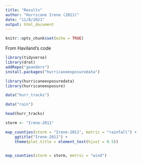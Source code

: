 ```yaml
---
title: "Results"
author: "Hurricane Irene (2011)"
date: "11/8/2021"
output: html_document
---
```


```r
knitr::opts_chunk$set(echo = TRUE)
```

From Haviland's code
```r
library(tidyverse)
library(drat)
addRepo("geanders")
install.packages("hurricaneexposuredata")

library(hurricaneexposuredata)
library(hurricaneexposure)

data("hurr_tracks")

data("rain")

head(hurr_tracks)
```



```r
storm <- "Irene-2011"

map_counties(storm = "Irene-2011", metric = "rainfall") +
    ggtitle("Irene-2011") +
    theme(plot.title = element_text(hjust = 0.5))


map_counties(storm = storm, metric = "wind")
```